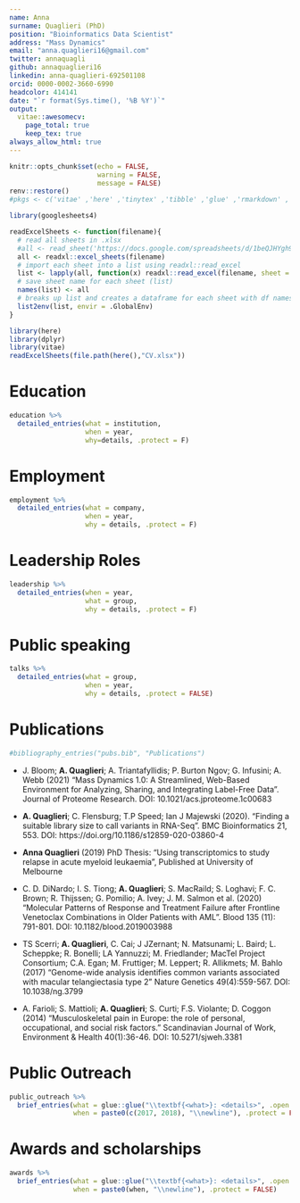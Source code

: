 ```yaml
---
name: Anna
surname: Quaglieri (PhD)
position: "Bioinformatics Data Scientist"
address: "Mass Dynamics"
email: "anna.quaglieri16@gmail.com"
twitter: annaquagli
github: annaquaglieri16
linkedin: anna-quaglieri-692501108
orcid: 0000-0002-3660-6990
headcolor: 414141
date: "`r format(Sys.time(), '%B %Y')`"
output: 
  vitae::awesomecv:
    page_total: true
    keep_tex: true
always_allow_html: true
---
```



```r
knitr::opts_chunk$set(echo = FALSE,
                      warning = FALSE,
                      message = FALSE)
renv::restore()
#pkgs <- c('vitae' ,'here' ,'tinytex' ,'tibble' ,'glue' ,'rmarkdown' ,'dplyr', 'readr' ,'yaml')

library(googlesheets4)

readExcelSheets <- function(filename){
  # read all sheets in .xlsx 
  #all <- read_sheet('https://docs.google.com/spreadsheets/d/1beQJHYgh9pp040y8m27ItCeENGCf4VD7Sv5k2ddBpDU/edit#gid=554957228', range = 1:6)
  all <- readxl::excel_sheets(filename)
  # import each sheet into a list using readxl::read_excel
  list <- lapply(all, function(x) readxl::read_excel(filename, sheet = x))
  # save sheet name for each sheet (list)
  names(list) <- all
  # breaks up list and creates a dataframe for each sheet with df names matching sheet names
  list2env(list, envir = .GlobalEnv)
}

library(here)
library(dplyr)
library(vitae)
readExcelSheets(file.path(here(),"CV.xlsx"))
```



# Education

```r
education %>% 
  detailed_entries(what = institution,
                   when = year,
                   why=details, .protect = F)
```

# Employment

```r
employment %>% 
  detailed_entries(what = company,
                   when = year,
                   why = details, .protect = F)
```

# Leadership Roles

```r
leadership %>% 
  detailed_entries(when = year,
                   what = group,
                   why = details, .protect = F)
```


# Public speaking

```r
talks %>% 
  detailed_entries(what = group,
                   when = year,
                   why = details, .protect = FALSE)
```

\newpage
# Publications
\footnotesize

```r
#bibliography_entries("pubs.bib", "Publications") 
``` 


- J. Bloom; **A. Quaglieri**; A. Triantafyllidis; P. Burton Ngov; G. Infusini; A. Webb (2021) "Mass Dynamics 1.0: A Streamlined, Web-Based Environment for Analyzing, Sharing, and Integrating Label-Free Data".  Journal of Proteome Research. DOI: 10.1021/acs.jproteome.1c00683 \href{10.1021/acs.jproteome.1c00683}{\faExternalLink}

- **A. Quaglieri**; C. Flensburg; T.P Speed; Ian J Majewski (2020). "Finding a suitable library size to call variants in RNA-Seq". BMC Bioinformatics 21, 553. DOI: https://doi.org/10.1186/s12859-020-03860-4 \href{https://doi.org/10.1186/s12859-020-03860-4}{\faExternalLink}

- **Anna Quaglieri** (2019) PhD Thesis: "Using transcriptomics to study relapse in acute myeloid leukaemia", Published at University of Melbourne \href{shorturl.at/drABC}{\faExternalLink}

- C. D. DiNardo; I. S. Tiong; **A. Quaglieri**; S. MacRaild; S. Loghavi; F. C. Brown; R. Thijssen; G. Pomilio; A. Ivey; J. M. Salmon et al. (2020) "Molecular Patterns of Response and Treatment Failure after Frontline Venetoclax Combinations in Older Patients with AML". Blood 135 (11): 791-801. DOI: 10.1182/blood.2019003988 \href{10.1182/blood.2019003988}{\faExternalLink}

- TS Scerri; **A. Quaglieri**, C. Cai; J JZernant; N. Matsunami; L. Baird; L. Scheppke; R. Bonelli; LA Yannuzzi; M. Friedlander; MacTel Project Consortium; C.A. Egan; M. Fruttiger; M. Leppert; R. Allikmets; M. Bahlo (2017) "Genome-wide analysis identifies common variants associated  with macular telangiectasia type 2" Nature Genetics 49(4):559-567. DOI: 10.1038/ng.3799 \href{10.1038/ng.3799}{\faExternalLink}

- A. Farioli; S. Mattioli; **A. Quaglieri**; S. Curti; F.S. Violante; D. Coggon (2014)  "Musculoskeletal pain in Europe: the role of personal, occupational, and social risk factors." Scandinavian Journal of Work, Environment & Health 40(1):36-46. DOI: 10.5271/sjweh.3381 \href{10.5271/sjweh.3381}{\faExternalLink}

# Public Outreach

```r
public_outreach %>%
  brief_entries(what = glue::glue("\\textbf{<what>}: <details>", .open = "<", .close = ">"),
                when = paste0(c(2017, 2018), "\\newline"), .protect = FALSE)
```


# Awards and scholarships

```r
awards %>%
  brief_entries(what = glue::glue("\\textbf{<what>}: <details>", .open = "<", .close = ">"),
                when = paste0(when, "\\newline"), .protect = FALSE)
```

